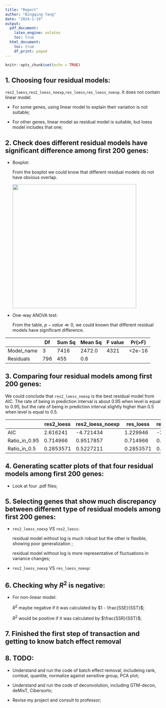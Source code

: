 ```yaml
---
title: "Report"
author: "Bingqing Yang"
date: "2024-1-19"
output:
  pdf_document:
    latex_engine: xelatex
    toc: true
  html_document:
    toc: true
    df_print: paged
---
```


```r
knitr::opts_chunk$set(echo = TRUE)
```

## 1. Choosing four residual models:

`res2_loess`,`res2_loess_noexp`,`res_loess`,`res_loess_noexp`. It does not contain linear model.

-   For some genes, using linear model to explain their variation is not suitable;

-   For other genes, linear model as residual model is suitable, but loess model includes that one;

## 2. Check does different residual models have significant difference among first 200 genes:

-   Boxplot:

    From the boxplot we could know that different residual models do not have obvious overlap.

    ![](images/anova_residual_models.png){width="400"}

\newpage

-   One-way ANOVA test:

    From the table, $p-value \ll 0$, we could known that different residual models have significant difference.

|            |  Df  | Sum Sq | Mean Sq | F value | Pr(\>F) |
|------------|------|--------|---------|---------|---------|
| Model_name |  3   | 7416   | 2472.0  | 4321    | \<2e-16 |
| Residuals  |  796 | 455    | 0.6     |         |         |

## 3. Comparing four residual models among first 200 genes:

We could conclude that `res2_loess_noexp` is the best residual model from AIC. The rate of being in prediction interval is about $0.95$ when level is equal to $0.95$, but the rate of being in prediction interval slightly higher than $0.5$ when level is equal to $0.5$.

|               | res2_loess | res2_loess_noexp | res_loess | res_loess_noexp |
|---------------|------------|------------------|-----------|-----------------|
| AIC           | 2.616241   | -4.721434        | 1.229946  | -3.277581       |
| Ratio_in_0.95 | 0.714966   | 0.9517857        | 0.714966  | 0.8890986       |
| Ratio_in_0.5  | 0.2853571  | 0.5227211        | 0.2853571 | 0.4206122       |

## 4. Generating scatter plots of that four residual models among first 200 genes:

-   Look at four .pdf files;

## 5. Selecting genes that show much discrepancy between different type of residual models among first 200 genes:

-   `res2_loess_noexp` VS `res2_loess`:

    residual model without log is much robust but the other is flexible, showing poor generalization ;

    residual model without log is more representative of fluctuations in variance changes;

-   `res2_loess_noexp` VS `res_loess_noexp`:

## 6. Checking why $R^{2}$ is negative:

-   For non-linear model:

    $R^2$ maybe negative if it was calculated by $1 - \frac{SSE}{SST}$;

    $R^2$ would be positive if it was calculated by $\frac{SSR}{SST}$;

## 7. Finished the first step of transaction and getting to know batch effect removal

## 8. TODO:

-   Understand and run the code of batch effect removal, includeing rank, combat, quantile, normalize against sensitive group, PCA plot;

-   Understand and run the code of deconvolution, including GTM-decon, deMixT, Cibersortx;

-   Revise my project and consult to professor;
